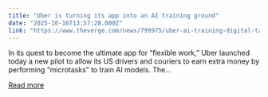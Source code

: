 ```yaml
---
title: "Uber is turning its app into an AI training ground"
date: "2025-10-16T13:57:28.000Z"
link: "https://www.theverge.com/news/799975/uber-ai-training-digital-task-driver-app"
---
```


In its quest to become the ultimate app for “flexible work,” Uber launched today a new pilot to allow its US drivers and couriers to earn extra money by performing “microtasks” to train AI models.
The...

[Read more](https://www.theverge.com/news/799975/uber-ai-training-digital-task-driver-app)
